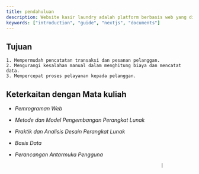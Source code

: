 ```yaml
---
title: pendahuluan
description: Website kasir laundry adalah platform berbasis web yang dirancang untuk membantu bisnis laundry dalam mengelola transaksi dan operasional sehari-hari. Tujuan utamanya adalah meningkatkan efisiensi, akurasi, dan layanan pelanggan melalui sistem yang mudah digunakan dan terintegrasi.
keywords: ["introduction", "guide", "nextjs", "documents"]
---
```



## Tujuan

    1. Mempermudah pencatatan transaksi dan pesanan pelanggan.
    2. Mengurangi kesalahan manual dalam menghitung biaya dan mencatat data.
    3. Mempercepat proses pelayanan kepada pelanggan.


## Keterkaitan dengan Mata kuliah 

- *Pemrograman Web*                               
- *Metode dan Model Pengembangan Perangkat Lunak* 
- *Praktik dan Analisis Desain Perangkat Lunak*   
- *Basis Data*                                    
- *Perancangan Antarmuka Pengguna*                

                                                             |
